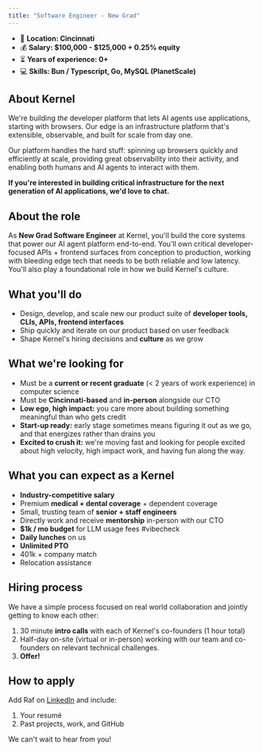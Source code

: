 ```yaml
---
title: "Software Engineer - New Grad"
---
```


- 🌆 **Location: Cincinnati**
- 💰 **Salary: &#36;100,000 - &#36;125,000 + 0.25&#37; equity**
- ⏳ **Years of experience: 0+**
- 💻 **Skills: Bun / Typescript, Go, MySQL (PlanetScale)**

## About Kernel

We're building *the* developer platform that lets AI agents use applications, starting with browsers. Our edge is an infrastructure platform that's extensible, observable, and built for scale from day one.

Our platform handles the hard stuff: spinning up browsers quickly and efficiently at scale, providing great observability into their activity, and enabling both humans and AI agents to interact with them. 

**If you're interested in building critical infrastructure for the next generation of AI applications, we'd love to chat.**

## About the role

As **New Grad Software Engineer** at Kernel, you'll build the core systems that power our AI agent platform end-to-end. You'll own critical developer-focused APIs + frontend surfaces from conception to production, working with bleeding edge tech that needs to be both reliable and low latency. You'll also play a foundational role in how we build Kernel's culture.

## What you'll do

- Design, develop, and scale new our product suite of **developer tools, CLIs, APIs, frontend interfaces**
- Ship quickly and iterate on our product based on user feedback
- Shape Kernel's hiring decisions and **culture** as we grow

## What we're looking for

- Must be a **current or recent graduate** (&lt; 2 years of work experience) in computer science
- Must be **Cincinnati-based** and **in-person** alongside our CTO
- **Low ego, high impact:** you care more about building something meaningful than who gets credit
- **Start-up ready:** early stage sometimes means figuring it out as we go, and that energizes rather than drains you
- **Excited to crush it:** we're moving fast and looking for people excited about high velocity, high impact work, and having fun along the way.

## What you can expect as a Kernel

- **Industry-competitive salary**
- Premium **medical + dental coverage** + dependent coverage
- Small, trusting team of **senior + staff engineers**
- Directly work and receive **mentorship** in-person with our CTO
- **$1k / mo budget** for LLM usage fees #vibecheck
- **Daily lunches** on us
- **Unlimited PTO**
- 401k + company match
- Relocation assistance

## Hiring process

We have a simple process focused on real world collaboration and jointly getting to know each other:

1. 30 minute **intro calls** with each of Kernel's co-founders (1 hour total)
2. Half-day on-site (virtual or in-person) working with our team and co-founders on relevant technical challenges.
3. **Offer!**

## How to apply

Add Raf on [LinkedIn](https://www.linkedin.com/in/rafgarcia/) and include:

1. Your resumé
2. Past projects, work, and GitHub

We can't wait to hear from you!

